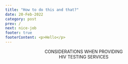 ```yaml
---
title: "How to do this and that?"
date: 20-Feb-2022
category: post
prev: /
next: nice-job
footer: true
footerContent: <p>Hello</p>
---
```


<Header title="ok">
  CONSIDERATIONS WHEN PROVIDING <br />
  <span className="text-red"> HIV TESTING SERVICES</span>
</Header>

<SingleLayout>
  <List
    type="numbered"
    list="HIV impacts many communities disproportionately
  Sharing information around HIV testing and related services may elicit feelings of anger, sadness, pain, fear, or discomfort
  When sharing information about HIV, HIV testing, or HIV testing results, prioritize making a safe space that respects everyone’s feelings, actions, and thoughts
  Encourage all individuals, regardless of HIV test results, to speak with their healthcare providers about HIV prevention and treatment services suitable for them
  Terms used to refer to racial and ethnic people in these communities continue to change over time—the terminology used in this program is not exhaustive"
  />
</SingleLayout>
<VPlayer />
